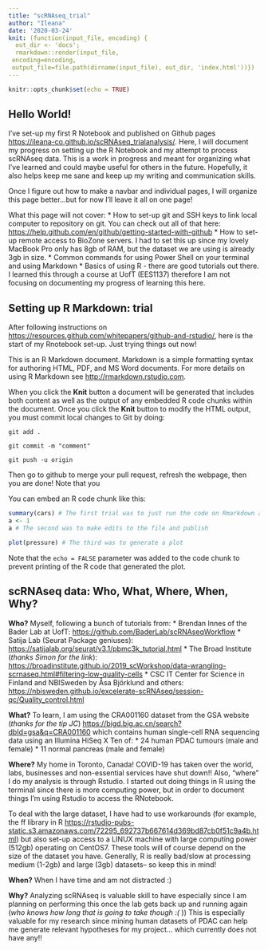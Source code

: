 ```yaml
---
title: "scRNAseq_trial"
author: "Ileana"
date: '2020-03-24'
knit: (function(input_file, encoding) {
  out_dir <- 'docs';
  rmarkdown::render(input_file,
 encoding=encoding,
 output_file=file.path(dirname(input_file), out_dir, 'index.html'))})
---
```


```r
knitr::opts_chunk$set(echo = TRUE)
```
## Hello World!

I've set-up my first R Notebook and published on Github pages <https://ileana-co.github.io/scRNAseq_trialanalysis/>. Here, I will document my progress on setting up the R Notebook and my attempt to process scRNAseq data. This is a work in progress and meant for organizing what I've learned and could maybe useful for others in the future. Hopefully, it also helps keep me sane and keep up my writing and communication skills. 

Once I figure out how to make a navbar and individual pages, I will organize this page better...but for now I'll leave it all on one page! 

What this page will not cover:
* How to set-up git and SSH keys to link local computer to repository on git. You can check out all of that here: <https://help.github.com/en/github/getting-started-with-github>
* How to set-up remote access to BioZone servers. I had to set this up since my lovely MacBook Pro only has 8gb of RAM, but the dataset we are using is already 3gb in size.
* Common commands for using Power Shell on your terminal and using Markdown 
* Basics of using R - there are good tutorials out there. I learned this through a course at UofT (EES1137) therefore I am not focusing on documenting my progress of learning this here.

## Setting up R Markdown: trial

After following instructions on <https://resources.github.com/whitepapers/github-and-rstudio/>, here is the start of my Rnotebook set-up. Just trying things out now!

This is an R Markdown document. Markdown is a simple formatting syntax for authoring HTML, PDF, and MS Word documents. For more details on using R Markdown see <http://rmarkdown.rstudio.com>.

When you click the **Knit** button a document will be generated that includes both content as well as the output of any embedded R code chunks within the document. Once you click the **Knit** button to modify the HTML output, you must commit local changes to Git by doing:

```
git add .

git commit -m "comment"

git push -u origin
```

Then go to github to merge your pull request, refresh the webpage, then you are done! Note that you 

You can embed an R code chunk like this:

```r
summary(cars) # The first trial was to just run the code on Rmarkdown and publish
a <- 1
a # The second was to make edits to the file and publish
```

```r
plot(pressure) # The third was to generate a plot 
```

Note that the `echo = FALSE` parameter was added to the code chunk to prevent printing of the R code that generated the plot.

## scRNAseq data: Who, What, Where, When, Why?

**Who?** Myself, following a bunch of tutorials from:
* Brendan Innes of the Bader Lab at UofT: <https://github.com/BaderLab/scRNAseqWorkflow>
* Satija Lab (Seurat Package geniuses): <https://satijalab.org/seurat/v3.1/pbmc3k_tutorial.html>
* The Broad Institute (*thanks Simon for the link*): <https://broadinstitute.github.io/2019_scWorkshop/data-wrangling-scrnaseq.html#filtering-low-quality-cells>
* CSC IT Center for Science in Finland and NBISweden by Åsa Björklund and others: <https://nbisweden.github.io/excelerate-scRNAseq/session-qc/Quality_control.html>


**What?** To learn, I am using the CRA001160 dataset from the GSA website (*thanks for the tip JC*) <https://bigd.big.ac.cn/search?dbId=gsa&q=CRA001160> which contains human single-cell RNA sequencing data using an Illumina HiSeq X Ten of:
* 24 human PDAC tumours (male and female)
* 11 normal pancreas (male and female)

**Where?** My home in Toronto, Canada! COVID-19 has taken over the world, labs, businesses and non-essential services have shut down!! Also, "where" I do my analysis is through Rstudio. I started out doing things in R using the terminal since there is more computing power, but in order to document things I'm using Rstudio to access the RNotebook. 

To deal with the large dataset, I have had to use workarounds (for example, the ff library in R <https://rstudio-pubs-static.s3.amazonaws.com/72295_692737b667614d369bd87cb0f51c9a4b.html>) but also set-up access to a LINUX machine with large computing power (512gb) operating on CentOS7. These tools will of course depend on the size of the dataset you have. Generally, R is really bad/slow at processing medium (1-2gb) and large (3gb) datasets-- so keep this in mind!

**When?** When I have time and am not distracted :)

**Why?** Analyzing scRNAseq is valuable skill to have especially since I am planning on performing this once the lab gets back up and running again (*who knows how long that is going to take though :( *)) This is especially valuable for my research since mining human datasets of PDAC can help me generate relevant hypotheses for my project... which currently does not have any!!




